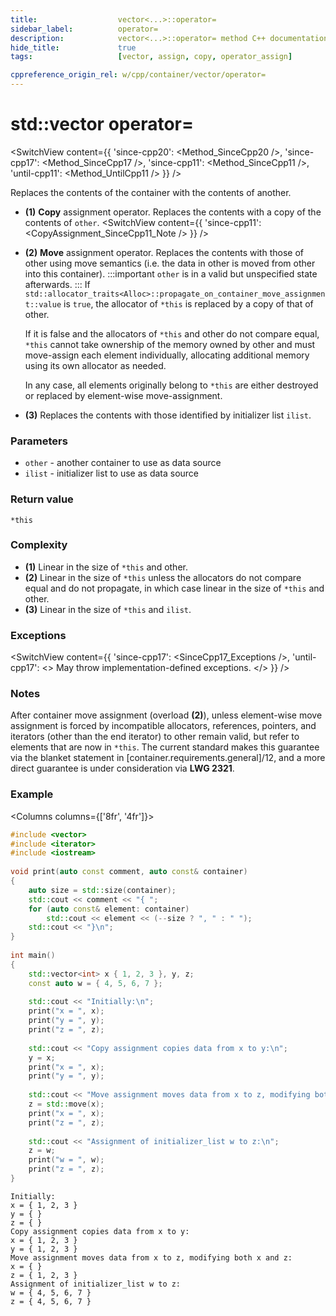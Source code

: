 ```yaml
---
title:					vector<...>::operator=
sidebar_label:			operator=
description:			vector<...>::operator= method C++ documentation
hide_title:				true
tags:					[vector, assign, copy, operator_assign]

cppreference_origin_rel: w/cpp/container/vector/operator=
---
```



<!-- Terms -->

<!----------------- Codes ---------------------->

<!-- operator_assign() -->


# std::vector operator=

<SwitchView content={{
    'since-cpp20': <Method_SinceCpp20 />,
    'since-cpp17': <Method_SinceCpp17 />,
    'since-cpp11': <Method_SinceCpp11 />,
    'until-cpp11': <Method_UntilCpp11 />
}} />

Replaces the contents of the container with the contents of another.

 - **(1)** **Copy** assignment operator. Replaces the contents with a copy of the contents of `other`.
    <SwitchView content={{
            'since-cpp11': <CopyAssignment_SinceCpp11_Note />
        }} />

 - **(2)** **Move** assignment operator. Replaces the contents with those of other using move semantics (i.e. the data in other is moved from other into this container).
:::important
`other` is in a valid but unspecified state afterwards.
:::
    If `std::allocator_traits<Alloc>::propagate_on_container_move_assignment::value` is `true`, the allocator of `*this` is replaced by a copy of that of other.

    If it is false and the allocators of `*this` and other do not compare equal, `*this` cannot take ownership of the memory owned by other and must move-assign each element individually,
    allocating additional memory using its own allocator as needed.
    
    In any case, all elements originally belong to `*this` are either destroyed or replaced by element-wise move-assignment.
            
 - **(3)** Replaces the contents with those identified by initializer list `ilist`.

### Parameters

 - `other` - another container to use as data source
 - `ilist` - initializer list to use as data source
 
### Return value

`*this`

### Complexity

 - **(1)** Linear in the size of `*this` and other.
 - **(2)** Linear in the size of `*this` unless the allocators do not compare equal and do not propagate, in which case linear in the size of `*this` and other.
 - **(3)** Linear in the size of `*this` and `ilist`.

### Exceptions

<SwitchView content={{
        'since-cpp17': <SinceCpp17_Exceptions />,
        'until-cpp17': <> 
        May throw implementation-defined exceptions.
        </>
    }} />

### Notes

After container move assignment (overload **(2)**), unless element-wise move assignment is forced by incompatible allocators, references, pointers,
and iterators (other than the end iterator) to other remain valid, but refer to elements that are now in `*this`.
The current standard makes this guarantee via the blanket statement in [container.requirements.general]/12, and a more direct guarantee is under consideration via **LWG 2321**.

### Example

<Columns columns={['8fr', '4fr']}>
<div>

```cpp title='Main.cpp' showLineNumbers
#include <vector>
#include <iterator>
#include <iostream>
 
void print(auto const comment, auto const& container)
{
    auto size = std::size(container);
    std::cout << comment << "{ ";
    for (auto const& element: container)
        std::cout << element << (--size ? ", " : " ");
    std::cout << "}\n";
}
 
int main()
{
    std::vector<int> x { 1, 2, 3 }, y, z;
    const auto w = { 4, 5, 6, 7 };
 
    std::cout << "Initially:\n";
    print("x = ", x);
    print("y = ", y);
    print("z = ", z);
 
    std::cout << "Copy assignment copies data from x to y:\n";
    y = x;
    print("x = ", x);
    print("y = ", y);
 
    std::cout << "Move assignment moves data from x to z, modifying both x and z:\n";
    z = std::move(x);
    print("x = ", x);
    print("z = ", z);
 
    std::cout << "Assignment of initializer_list w to z:\n";
    z = w;
    print("w = ", w);
    print("z = ", z);
}
```

</div>
<div>

```plaintext title="Output"
Initially:
x = { 1, 2, 3 }
y = { }
z = { }
Copy assignment copies data from x to y:
x = { 1, 2, 3 }
y = { 1, 2, 3 }
Move assignment moves data from x to z, modifying both x and z:
x = { }
z = { 1, 2, 3 }
Assignment of initializer_list w to z:
w = { 4, 5, 6, 7 }
z = { 4, 5, 6, 7 }
```

</div>
</Columns>
